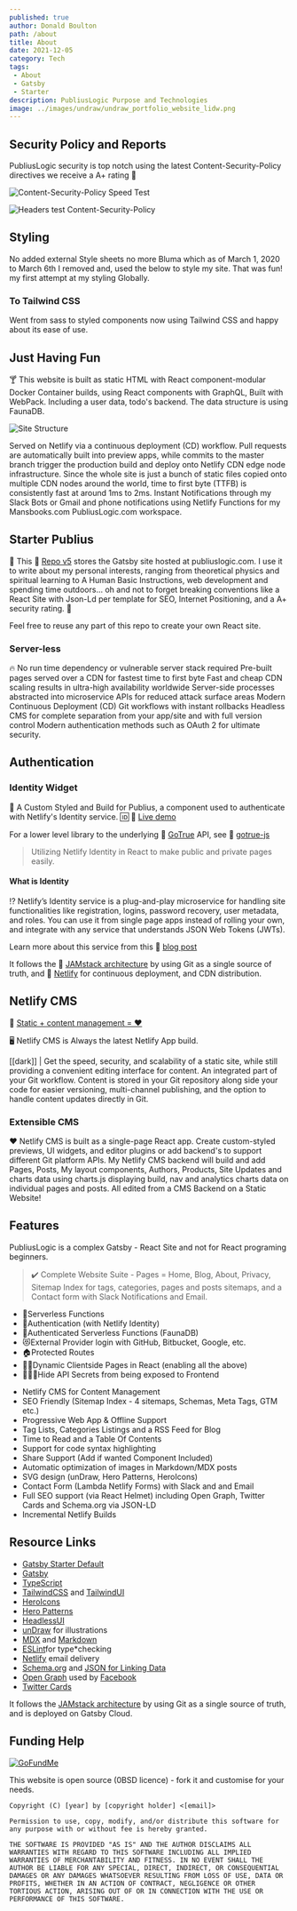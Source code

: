 ```yaml
---
published: true
author: Donald Boulton
path: /about
title: About
date: 2021-12-05
category: Tech
tags:
 - About
 - Gatsby
 - Starter
description: PubliusLogic Purpose and Technologies
image: ../images/undraw/undraw_portfolio_website_lidw.png
---
```


## Security Policy and Reports

PubliusLogic security is top notch using the latest Content-Security-Policy directives we receive a A+ rating 💯

![Content-Security-Policy Speed Test](../../static/img/speed-test.jpg "Speed Test")

![Headers test Content-Security-Policy](../../static/img/security-report.jpg "Security Report")

## Styling

No added external Style sheets no more Bluma which as of March 1, 2020 to March 6th I removed and, used the below to style my site. That was fun! my first attempt at my styling Globally.

### To Tailwind CSS

Went from sass to styled components now using Tailwind CSS and happy about its ease of use.

## Just Having Fun

🍸 This website is built as static HTML with React component-modular Docker Container builds, using React components with GraphQL, Built with WebPack. Including a user data, todo's backend. The data structure is using FaunaDB.

![Site Structure](../../static/img/site-driven.png "site driven structure")

Served on Netlify via a continuous deployment (CD) workflow. Pull requests are automatically built into preview apps, while commits to the master branch trigger the production build and deploy onto Netlify CDN edge node infrastructure. Since the whole site is just a bunch of static files copied onto multiple CDN nodes around the world, time to first byte (TTFB) is consistently fast at around 1ms to 2ms. Instant Notifications through my Slack Bots or Gmail and phone notifications using Netlify Functions for my Mansbooks.com PubliusLogic.com workspace.

## Starter Publius

🚀 This 🔗 [Repo v5](https://github.com/donaldboulton/publiuslogic.com/src/master/) stores the Gatsby site hosted at publiuslogic.com. I use it to write about my personal interests, ranging from theoretical physics and spiritual learning to A Human Basic Instructions, web development and spending time outdoors... oh and not to forget breaking conventions like a React Site with Json-Ld per template for SEO, Internet Positioning, and a A+ security rating. 💯

Feel free to reuse any part of this repo to create your own React site.

### Server-less

🔥 No run time dependency or vulnerable server stack required Pre-built pages served over a CDN for fastest time to first byte Fast and cheap CDN scaling results in ultra-high availability worldwide Server-side processes abstracted into microservice APIs for reduced attack surface areas Modern Continuous Deployment (CD) Git workflows with instant rollbacks Headless CMS for complete separation from your app/site and with full version control Modern authentication methods such as OAuth 2 for ultimate security.

## Authentication

### Identity Widget

🔐 A Custom Styled and Build for Publius, a component used to authenticate with Netlify's Identity service.
🆔 🔗 [Live demo](https://identity.netlify.com)

For a lower level library to the underlying 🔗 [GoTrue](https://github.com/netlify/gotrue) API, see
🔗 [gotrue-js](https://github.com/netlify/gotrue-js)

> Utilizing Netlify Identity in React to make public and private pages easily.

#### What is Identity

⁉️ Netlify’s Identity service is a plug-and-play microservice for handling site
functionalities like registration, logins, password recovery, user metadata, and
roles. You can use it from single page apps instead of rolling your own, and
integrate with any service that understands JSON Web Tokens (JWTs).

Learn more about this service from this
🔗 [blog post](https://www.netlify.com/blog/2017/09/07/introducing-built-in-identity-service-to-streamline-user-management/)

It follows the 🔗 [JAMstack architecture](https://jamstack.org) by using Git as a single source of truth, and 🔗 [Netlify](https://www.netlify.com) for continuous deployment, and CDN distribution.

## Netlify CMS

🔗 [Static + content management = ❤️](https://www.netlifycms.org/)

🖥️ Netlify CMS is Always the latest Netlify App build.

[[dark]]
| Get the speed, security, and scalability of a static site, while still providing a convenient editing interface for content. An integrated part of your Git workflow. Content is stored in your Git repository along side your code for easier versioning, multi-channel publishing, and the option to handle content updates directly in Git.

### Extensible CMS

❤️ Netlify CMS is built as a single-page React app. Create custom-styled previews, UI widgets, and editor plugins or add backend's to support different Git platform APIs.
My Netlify CMS backend will build and add Pages, Posts, My layout components, Authors, Products, Site Updates and charts data using charts.js displaying build, nav and analytics charts data on individual pages and posts. All edited from a CMS Backend on a Static Website!

## Features

PubliusLogic is a complex Gatsby - React Site and not for React programing beginners.

> ✔️ Complete Website Suite - Pages = Home, Blog, About, Privacy, Sitemap Index for tags, categories, pages and posts sitemaps, and a Contact form with Slack Notifications and Email.

- 🚋Serverless Functions
- 🔏Authentication (with Netlify Identity)
- 🔐Authenticated Serverless Functions (FaunaDB)
- 😻External Provider login with GitHub, Bitbucket, Google, etc.
- 🏠Protected Routes
- 👋🏼Dynamic Clientside Pages in React (enabling all the above)
- 🕵🏼‍♂️Hide API Secrets from being exposed to Frontend

* Netlify CMS for Content Management
* SEO Friendly (Sitemap Index - 4 sitemaps, Schemas, Meta Tags, GTM etc.)
* Progressive Web App & Offline Support
* Tag Lists, Categories Listings and a RSS Feed for Blog
* Time to Read and a Table Of Contents
* Support for code syntax highlighting
* Share Support (Add if wanted Component Included)
* Automatic optimization of images in Markdown/MDX posts
* SVG design (unDraw, Hero Patterns, HeroIcons)
* Contact Form (Lambda Netlify Forms) with Slack and and Email
* Full SEO support (via React Helmet) including Open Graph, Twitter Cards and Schema.org via JSON-LD
* Incremental Netlify Builds

## Resource Links

* [Gatsby Starter Default](https://github.com/gatsbyjs/gatsby-starter-default)
* [Gatsby](https://gatsbyjs.org)
* [TypeScript](https://www.typescriptlang.org/)
* [TailwindCSS](https://tailwindcss.com) and [TailwindUI](https://tailwindui.com)
* [HeroIcons](https://heroicons.com/)
* [Hero Patterns](https://heropatterns.com/)
* [HeadlessUI](https://headlessui.dev/)
* [unDraw](https://undraw.co/) for illustrations
* [MDX](https://mdxjs.com/) and [Markdown](https://www.markdownguide.org/)
* [ESLint](https://eslint.org)for type*checking
* [Netlify](https://netlify.com/) email delivery
* [Schema.org](https://schema.org/) and [JSON for Linking Data](https://json-ld.org/)
* [Open Graph](https://ogp.me/) used by [Facebook](https://developers.facebook.com/docs/sharing/webmasters/#markup)
* [Twitter Cards](https://developer.twitter.com/en/docs/twitter-for-websites/cards/overview/abouts-cards)

It follows the [JAMstack architecture](https://jamstack.org) by using Git as a single source of truth, and is deployed on Gatsby Cloud.

## Funding Help

[![GoFundMe](../../static/img/goFundMe.png)](https://www.gofundme.com/f/help-with-programing-and-video-costs-on-publius?utm_source=customer&utm_medium=copy_link&utm_campaign=p_cf+share-flow-1)

<FindOutMore />

This website is open source (0BSD licence) - fork it and customise for your needs.

```git:title=OBSD-License {1,3,5}
Copyright (C) [year] by [copyright holder] <[email]>

Permission to use, copy, modify, and/or distribute this software for any purpose with or without fee is hereby granted.

THE SOFTWARE IS PROVIDED "AS IS" AND THE AUTHOR DISCLAIMS ALL WARRANTIES WITH REGARD TO THIS SOFTWARE INCLUDING ALL IMPLIED WARRANTIES OF MERCHANTABILITY AND FITNESS. IN NO EVENT SHALL THE AUTHOR BE LIABLE FOR ANY SPECIAL, DIRECT, INDIRECT, OR CONSEQUENTIAL DAMAGES OR ANY DAMAGES WHATSOEVER RESULTING FROM LOSS OF USE, DATA OR PROFITS, WHETHER IN AN ACTION OF CONTRACT, NEGLIGENCE OR OTHER TORTIOUS ACTION, ARISING OUT OF OR IN CONNECTION WITH THE USE OR PERFORMANCE OF THIS SOFTWARE.
```

<Cta />